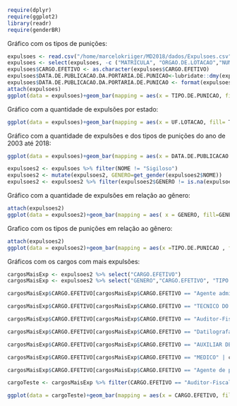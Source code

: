 


```r
require(dplyr)
require(ggplot2)
library(readr)
require(genderBR)
```



Gráfico com os tipos de punições:
```r
expulsoes <- read.csv("/home/marcelokriiger/MD2018/dados/Expulsoes.csv", header = TRUE, sep = ";")
expulsoes <- select(expulsoes, -c ("MATRICULA", "ORGAO.DE.LOTACAO","NUMERO.DE.PORTARIA.DE.PUNICAO", "PAGINA", "SECAO", "NUMERO.DO.PROCESSO.ADMINISTRATIVO"))
expulsoes$CARGO.EFETIVO <- as.character(expulsoes$CARGO.EFETIVO)
expulsoes$DATA.DE.PUBLICACAO.DA.PORTARIA.DE.PUNICAO<-lubridate::dmy(expulsoes$DATA.DE.PUBLICACAO.DA.PORTARIA.DE.PUNICAO)
expulsoes$DATA.DE.PUBLICACAO.DA.PORTARIA.DE.PUNICAO <- format(expulsoes$DATA.DE.PUBLICACAO.DA.PORTARIA.DE.PUNICAO, format="%Y")
attach(expulsoes)
ggplot(data = expulsoes)+geom_bar(mapping = aes(x = TIPO.DE.PUNICAO, fill=TIPO.DE.PUNICAO))+theme(legend.position = 'top')

```



Gráfico com a quantidade de expulsões por estado:
```r
ggplot(data = expulsoes)+geom_bar(mapping = aes(x = UF.LOTACAO, fill= TIPO.DE.PUNICAO))+theme(legend.position = 'top')
```

Gráfico com a quantidade de expulsões e dos tipos de punições do ano de 2003 até 2018:
```r
ggplot(data = expulsoes)+geom_bar(mapping = aes(x = DATA.DE.PUBLICACAO.DA.PORTARIA.DE.PUNICAO, fill=TIPO.DE.PUNICAO))+theme(legend.position = 'top')
```


```r
expulsoes2 <- expulsoes %>% filter(NOME != "Sigiloso")
expulsoes2 <- mutate(expulsoes2, GENERO=get_gender(expulsoes2$NOME))
expulsoes2 <- expulsoes2 %>% filter(expulsoes2$GENERO != is.na(expulsoes2$GENERO))
```


Gráfico com a quantidade de expulsões em relação ao gênero:
```r
attach(expulsoes2)
ggplot(data = expulsoes2)+geom_bar(mapping = aes( x = GENERO, fill=GENERO))
```

Grafico com os tipos de punições em relação ao gênero:
```r
attach(expulsoes2)
ggplot(data = expulsoes2)+geom_bar(mapping = aes(x =TIPO.DE.PUNICAO , fill=GENERO))
```


Gráficos com os cargos com mais expulsões:
```r
cargosMaisExp <- expulsoes2 %>% select("CARGO.EFETIVO")
cargosMaisExp <- expulsoes2 %>% select("GENERO","CARGO.EFETIVO", "TIPO.DE.PUNICAO")

cargosMaisExp$CARGO.EFETIVO[cargosMaisExp$CARGO.EFETIVO == "Agente administrativo" | cargosMaisExp$CARGO.EFETIVO == "AGENTE ADMINISTRATIVO" | cargosMaisExp$CARGO.EFETIVO == "AGENTE ADMINISTRATIVA" | cargosMaisExp$CARGO.EFETIVO == "AGENTE ADMNISTRATIVA"] <- "Agente Administrativo"

cargosMaisExp$CARGO.EFETIVO[cargosMaisExp$CARGO.EFETIVO == "TECNICO DO SEGURO SOCIAL" | cargosMaisExp$CARGO.EFETIVO == "Tecnica de Seguro Social" | cargosMaisExp$CARGO.EFETIVO == "Tecnica do Seguro Social" | cargosMaisExp$CARGO.EFETIVO == "TECNICA DO SEGURO SOCIAL"] <- "Tecnico do Seguro Social"

cargosMaisExp$CARGO.EFETIVO[cargosMaisExp$CARGO.EFETIVO == "Auditor-Fiscal da Receita" | cargosMaisExp$CARGO.EFETIVO == "AUDITOR-FISCAL DA RECEITA FEDERAL" | cargosMaisExp$CARGO.EFETIVO == "AUDITOR-FISCAL DA RECEITA FEDERAL BRASIL" | cargosMaisExp$CARGO.EFETIVO == "Auditor-Fiscal da receita Federal do Brasil" | cargosMaisExp$CARGO.EFETIVO == "Auditor-Fiscal da Receita Federal do Brasil" | cargosMaisExp$CARGO.EFETIVO == "AUDITOR-FISCAL DA RECEITA FEDERAL DO BRASIL" | cargosMaisExp$CARGO.EFETIVO == "Auditor-Fiscal da ReceitaFederal do Brasil" | cargosMaisExp$CARGO.EFETIVO == "AUDITOR-FISCAL DA RECETA FEDERAL DO BRASIL" | cargosMaisExp$CARGO.EFETIVO == "Auditora-Fiscal da Receita Federal do Brasil" | cargosMaisExp$CARGO.EFETIVO == "AUDITOR FISCAL DA RECEITA FEDERAL DO BRASIL" | cargosMaisExp$CARGO.EFETIVO == "Auditor Fiscal da Receita Federal do Brasil" | cargosMaisExp$CARGO.EFETIVO == "AUDITOR FISCAL DA RECEITA FEDERAL" | cargosMaisExp$CARGO.EFETIVO == "Auditor Fiscal da Receita Federal" | cargosMaisExp$CARGO.EFETIVO == "AUDITOR FISCAL DA RECEITA"] <- "Auditor-Fiscal da Receita Federal"

cargosMaisExp$CARGO.EFETIVO[cargosMaisExp$CARGO.EFETIVO == "Datilografa" | cargosMaisExp$CARGO.EFETIVO == "DATILOGRAFA" | cargosMaisExp$CARGO.EFETIVO == "DATILOGRAFO"] <- "Datilografo"

cargosMaisExp$CARGO.EFETIVO[cargosMaisExp$CARGO.EFETIVO == "AUXILIAR DE ENFERMAGEM"] <- "Auxiliar de Enfermagem"

cargosMaisExp$CARGO.EFETIVO[cargosMaisExp$CARGO.EFETIVO == "MEDICO" | cargosMaisExp$CARGO.EFETIVO == "Medica" | cargosMaisExp$CARGO.EFETIVO == "MEDICA" | cargosMaisExp$CARGO.EFETIVO == "Medico-Area" | cargosMaisExp$CARGO.EFETIVO == "MEDICO-AREA" | cargosMaisExp$CARGO.EFETIVO == "MEDICA NEONATOLOGISTA" | cargosMaisExp$CARGO.EFETIVO == "Medica Perita" | cargosMaisExp$CARGO.EFETIVO == "MEDICA PERITA PREVIDENCIARIA"] <- "Medico"

cargosMaisExp$CARGO.EFETIVO[cargosMaisExp$CARGO.EFETIVO == "Agente de portaria" | cargosMaisExp$CARGO.EFETIVO == "AGENTE DE PORTARIA"] <- "Agente de Portaria"

cargoTeste <- cargosMaisExp %>% filter(CARGO.EFETIVO == "Auditor-Fiscal da Receita Federal" | CARGO.EFETIVO == "Agente Administrativo" | CARGO.EFETIVO == "Tecnico do Seguro Social" | CARGO.EFETIVO == "Datilografo" | CARGO.EFETIVO == "Auxiliar de Enfermagem" | CARGO.EFETIVO == "Medico" | CARGO.EFETIVO == "Agente de Portaria")

ggplot(data = cargoTeste)+geom_bar(mapping = aes(x = CARGO.EFETIVO, fill=TIPO.DE.PUNICAO))+theme(legend.position = 'top')+coord_flip()
```
